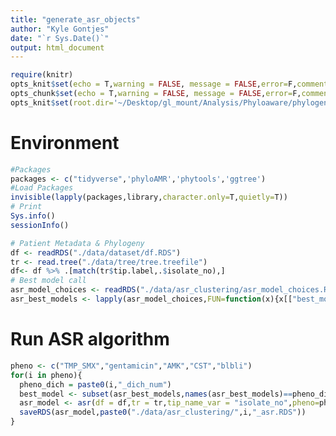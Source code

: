 ```yaml
---
title: "generate_asr_objects"
author: "Kyle Gontjes"
date: "`r Sys.Date()`"
output: html_document
---
```


```r
require(knitr)
opts_knit$set(echo = T,warning = FALSE, message = FALSE,error=F,comment=NA) 
opts_chunk$set(echo = T,warning = FALSE, message = FALSE,error=F,comment=NA)
opts_knit$set(root.dir='~/Desktop/gl_mount/Analysis/Phyloaware/phylogenetic-resistance-ms/')
```

# Environment
```r
#Packages
packages <- c("tidyverse",'phyloAMR','phytools','ggtree')   
#Load Packages
invisible(lapply(packages,library,character.only=T,quietly=T))  
# Print
Sys.info()
sessionInfo() 
``` 
 
```r
# Patient Metadata & Phylogeny
df <- readRDS("./data/dataset/df.RDS")
tr <- read.tree("./data/tree/tree.treefile")   
df<- df %>% .[match(tr$tip.label,.$isolate_no),] 
# Best model call
asr_model_choices <- readRDS("./data/asr_clustering/asr_model_choices.RDS") 
asr_best_models <- lapply(asr_model_choices,FUN=function(x){x[["best_model"]]})  %>% `names<-`(NULL) %>%unlist(use.names = T)  
```


# Run ASR algorithm
```r
pheno <- c("TMP_SMX","gentamicin","AMK","CST","blbli")
for(i in pheno){
  pheno_dich = paste0(i,"_dich_num")
  best_model <- subset(asr_best_models,names(asr_best_models)==pheno_dich)
  asr_model <- asr(df = df,tr = tr,tip_name_var = "isolate_no",pheno=pheno_dich,model = best_model,node_states = "joint", upper_bound=1e50, lower_bound=1e-9) 
  saveRDS(asr_model,paste0("./data/asr_clustering/",i,"_asr.RDS"))
}
```
